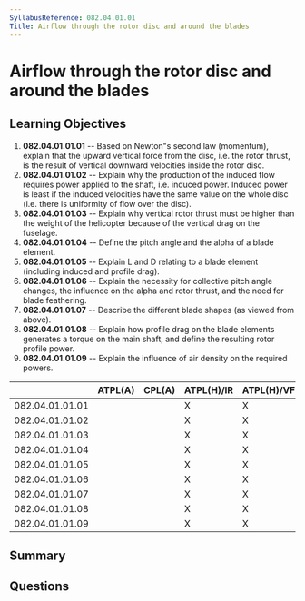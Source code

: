 ```yaml
---
SyllabusReference: 082.04.01.01
Title: Airflow through the rotor disc and around the blades
---
```


# Airflow through the rotor disc and around the blades

## Learning Objectives

1. **082.04.01.01.01** -- Based on Newton"s second law (momentum), explain that the upward vertical force from the disc, i.e. the rotor thrust, is the result of vertical downward velocities inside the rotor disc.
2. **082.04.01.01.02** -- Explain why the production of the induced flow requires power applied to the shaft, i.e. induced power. Induced power is least if the induced velocities have the same value on the whole disc (i.e. there is uniformity of flow over the disc).
3. **082.04.01.01.03** -- Explain why vertical rotor thrust must be higher than the weight of the helicopter because of the vertical drag on the fuselage.
4. **082.04.01.01.04** -- Define the pitch angle and the alpha of a blade element.
5. **082.04.01.01.05** -- Explain L and D relating to a blade element (including induced and profile drag).
6. **082.04.01.01.06** -- Explain the necessity for collective pitch angle changes, the influence on the alpha and rotor thrust, and the need for blade feathering.
7. **082.04.01.01.07** -- Describe the different blade shapes (as viewed from above).
8. **082.04.01.01.08** -- Explain how profile drag on the blade elements generates a torque on the main shaft, and define the resulting rotor profile power.
9. **082.04.01.01.09** -- Explain the influence of air density on the required powers.

|                 | ATPL(A) | CPL(A) | ATPL(H)/IR | ATPL(H)/VFR | CPL(H) | IR  | CBIR(A) |
| --------------- | ------- | ------ | ---------- | ----------- | ------ | --- | ------- |
| 082.04.01.01.01 |         |        | X          | X           | X      |     |         |
| 082.04.01.01.02 |         |        | X          | X           | X      |     |         |
| 082.04.01.01.03 |         |        | X          | X           | X      |     |         |
| 082.04.01.01.04 |         |        | X          | X           | X      |     |         |
| 082.04.01.01.05 |         |        | X          | X           | X      |     |         |
| 082.04.01.01.06 |         |        | X          | X           | X      |     |         |
| 082.04.01.01.07 |         |        | X          | X           | X      |     |         |
| 082.04.01.01.08 |         |        | X          | X           | X      |     |         |
| 082.04.01.01.09 |         |        | X          | X           | X      |     |         |

## Summary

## Questions
